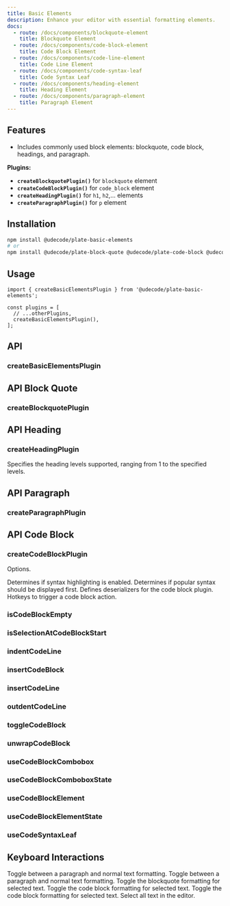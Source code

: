 ```yaml
---
title: Basic Elements
description: Enhance your editor with essential formatting elements.
docs:
  - route: /docs/components/blockquote-element
    title: Blockquote Element
  - route: /docs/components/code-block-element
    title: Code Block Element
  - route: /docs/components/code-line-element
    title: Code Line Element
  - route: /docs/components/code-syntax-leaf
    title: Code Syntax Leaf
  - route: /docs/components/heading-element
    title: Heading Element
  - route: /docs/components/paragraph-element
    title: Paragraph Element
---
```


<ComponentPreview name="playground-demo" id="basicnodes" />

<PackageInfo>

## Features

- Includes commonly used block elements: blockquote, code block, headings, and paragraph.

</PackageInfo>

**Plugins:**

- **`createBlockquotePlugin()`** for `blockquote` element
- **`createCodeBlockPlugin()`** for `code_block` element
- **`createHeadingPlugin()`** for `h1`, `h2`,... elements
- **`createParagraphPlugin()`** for `p` element

## Installation

```bash
npm install @udecode/plate-basic-elements
# or
npm install @udecode/plate-block-quote @udecode/plate-code-block @udecode/plate-heading @udecode/plate-paragraph
```

## Usage

```tsx
import { createBasicElementsPlugin } from '@udecode/plate-basic-elements';

const plugins = [
  // ...otherPlugins,
  createBasicElementsPlugin(),
];
```

## API

### createBasicElementsPlugin

## API Block Quote

### createBlockquotePlugin

## API Heading

### createHeadingPlugin

<APIAttributes>
<APIItem name="levels" type="number" optional>
Specifies the heading levels supported, ranging from 1 to the specified levels.

</APIItem>
</APIAttributes>

## API Paragraph

### createParagraphPlugin

## API Code Block

### createCodeBlockPlugin

<APIAttributes>

Options.

<APIItem name="syntax" type="boolean" optional>
Determines if syntax highlighting is enabled.

</APIItem>
<APIItem name="syntaxPopularFirst" type="boolean" optional>
Determines if popular syntax should be displayed first.

</APIItem>
<APIItem name="deserializers" type="string[]" optional>
Defines deserializers for the code block plugin.

</APIItem>
<APIItem name="hotkey" type="string | string[]" optional>
Hotkeys to trigger a code block action.

</APIItem>
</APIAttributes>

### isCodeBlockEmpty

### isSelectionAtCodeBlockStart

### indentCodeLine

### insertCodeBlock

### insertCodeLine

### outdentCodeLine

### toggleCodeBlock

### unwrapCodeBlock

### useCodeBlockCombobox

### useCodeBlockComboboxState

### useCodeBlockElement

### useCodeBlockElementState

### useCodeSyntaxLeaf

## Keyboard Interactions

<KeyTable>
  <KeyTableItem hotkey="Cmd + Opt + 0">
    Toggle between a paragraph and normal text formatting.
  </KeyTableItem>
  <KeyTableItem hotkey="Cmd + Opt + 1">
    Toggle between a paragraph and normal text formatting.
  </KeyTableItem>
  <KeyTableItem hotkey="Ctrl + Shift + .">
    Toggle the blockquote formatting for selected text.
  </KeyTableItem>
  <KeyTableItem hotkey="Ctrl + Opt + 8">
    Toggle the code block formatting for selected text.
  </KeyTableItem>
  <KeyTableItem hotkey="Ctrl + Shift + 8">
    Toggle the code block formatting for selected text.
  </KeyTableItem>
  <KeyTableItem hotkey="Cmd + A">Select all text in the editor.</KeyTableItem>
</KeyTable>
